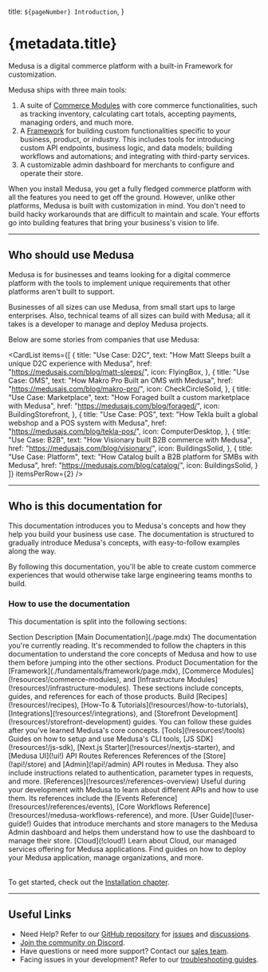 
  title: `${pageNumber} Introduction`,
}

# {metadata.title}

Medusa is a digital commerce platform with a built-in Framework for customization.

Medusa ships with three main tools:

1. A suite of [Commerce Modules](!resources!/commerce-modules) with core commerce functionalities, such as tracking inventory, calculating cart totals, accepting payments, managing orders, and much more.
2. A [Framework](./fundamentals/framework/page.mdx) for building custom functionalities specific to your business, product, or industry. This includes tools for introducing custom API endpoints, business logic, and data models; building workflows and automations; and integrating with third-party services.
3. A customizable admin dashboard for merchants to configure and operate their store.

When you install Medusa, you get a fully fledged commerce platform with all the features you need to get off the ground. However, unlike other platforms, Medusa is built with customization in mind. You don't need to build hacky workarounds that are difficult to maintain and scale. Your efforts go into building features that bring your business's vision to life.

---

## Who should use Medusa

Medusa is for businesses and teams looking for a digital commerce platform with the tools to implement unique requirements that other platforms aren't built to support.

Businesses of all sizes can use Medusa, from small start ups to large enterprises. Also, technical teams of all sizes can build with Medusa; all it takes is a developer to manage and deploy Medusa projects.

Below are some stories from companies that use Medusa:

<CardList items={[
  {
    title: "Use Case: D2C",
    text: "How Matt Sleeps built a unique D2C experience with Medusa",
    href: "https://medusajs.com/blog/matt-sleeps/",
    icon: FlyingBox,
  },
  {
    title: "Use Case: OMS",
    text: "How Makro Pro Built an OMS with Medusa",
    href: "https://medusajs.com/blog/makro-pro/",
    icon: CheckCircleSolid,
  },
  {
    title: "Use Case: Marketplace",
    text: "How Foraged built a custom marketplace with Medusa",
    href: "https://medusajs.com/blog/foraged/",
    icon: BuildingStorefront,
  },
  {
    title: "Use Case: POS",
    text: "How Tekla built a global webshop and a POS system with Medusa",
    href: "https://medusajs.com/blog/tekla-pos/",
    icon: ComputerDesktop,
  },
  {
    title: "Use Case: B2B",
    text: "How Visionary built B2B commerce with Medusa",
    href: "https://medusajs.com/blog/visionary/",
    icon: BuildingsSolid,
  },
  {
    title: "Use Case: Platform",
    text: "How Catalog built a B2B platform for SMBs with Medusa",
    href: "https://medusajs.com/blog/catalog/",
    icon: BuildingsSolid,
  }
]} itemsPerRow={2} />

---

## Who is this documentation for

This documentation introduces you to Medusa's concepts and how they help you build your business use case. The documentation is structured to gradually introduce Medusa's concepts, with easy-to-follow examples along the way.

By following this documentation, you'll be able to create custom commerce experiences that would otherwise take large engineering teams months to build.

### How to use the documentation

This documentation is split into the following sections:

<Table>
  <Table.Header>
    <Table.Row>
      <Table.HeaderCell>Section</Table.HeaderCell>
      <Table.HeaderCell className="w-2/3">Description</Table.HeaderCell>
    </Table.Row>
  </Table.Header>
  <Table.Body>
    <Table.Row>
      <Table.Cell>
        [Main Documentation](./page.mdx)
      </Table.Cell>
      <Table.Cell>
        The documentation you're currently reading. It's recommended to follow the chapters in this documentation to understand the core concepts of Medusa and how to use them before jumping into the other sections.
      </Table.Cell>
    </Table.Row>
    <Table.Row>
      <Table.Cell>
        Product
      </Table.Cell>
      <Table.Cell>
        Documentation for the [Framework](./fundamentals/framework/page.mdx), [Commerce Modules](!resources!/commerce-modules), and [Infrastructure Modules](!resources!/infrastructure-modules). These sections include concepts, guides, and references for each of those products.
      </Table.Cell>
    </Table.Row>
    <Table.Row>
      <Table.Cell>
        Build
      </Table.Cell>
      <Table.Cell>
        [Recipes](!resources!/recipes), [How-To & Tutorials](!resources!/how-to-tutorials), [Integrations](!resources!/integrations), and [Storefront Development](!resources!/storefront-development) guides. You can follow these guides after you've learned Medusa's core concepts.
      </Table.Cell>
    </Table.Row>
    <Table.Row>
      <Table.Cell>
        [Tools](!resources!/tools)
      </Table.Cell>
      <Table.Cell>
        Guides on how to setup and use Medusa's CLI tools, [JS SDK](!resources!/js-sdk), [Next.js Starter](!resources!/nextjs-starter), and [Medusa UI](!ui!)
      </Table.Cell>
    </Table.Row>
    <Table.Row>
      <Table.Cell>
        API Routes References
      </Table.Cell>
      <Table.Cell>
        References of the [Store](!api!/store) and [Admin](!api!/admin) API routes in Medusa. They also include instructions related to authentication, parameter types in requests, and more.
      </Table.Cell>
    </Table.Row>
    <Table.Row>
      <Table.Cell>
        [References](!resources!/references-overview)
      </Table.Cell>
      <Table.Cell>
        Useful during your development with Medusa to learn about different APIs and how to use them. Its references include the [Events Reference](!resources!/references/events), [Core Workflows Reference](!resources!/medusa-workflows-reference), and more.
      </Table.Cell>
    </Table.Row>
    <Table.Row>
      <Table.Cell>
        [User Guide](!user-guide!)
      </Table.Cell>
      <Table.Cell>
        Guides that introduce merchants and store managers to the Medusa Admin dashboard and helps them understand how to use the dashboard to manage their store.
      </Table.Cell>
    </Table.Row>
    <Table.Row>
      <Table.Cell>
        [Cloud](!cloud!)
      </Table.Cell>
      <Table.Cell>
        Learn about Cloud, our managed services offering for Medusa applications. Find guides on how to deploy your Medusa application, manage organizations, and more.
      </Table.Cell>
    </Table.Row>
  </Table.Body>
</Table>

To get started, check out the [Installation chapter](./installation/page.mdx).

---

## Useful Links

- Need Help? Refer to our [GitHub repository](https://github.com/medusajs/medusa) for [issues](https://github.com/medusajs/medusa/issues) and [discussions](https://github.com/medusajs/medusa/discussions).
- [Join the community on Discord](https://discord.gg/medusajs).
- Have questions or need more support? Contact our [sales team](https://medusajs.com/contact/).
- Facing issues in your development? Refer to our [troubleshooting guides](!resources!/troubleshooting).
